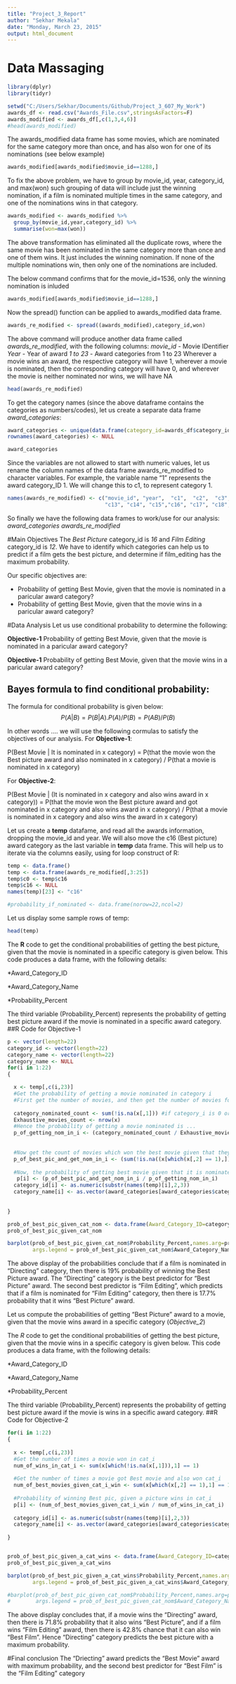 ```yaml
---
title: "Project_3_Report"
author: "Sekhar Mekala"
date: "Monday, March 23, 2015"
output: html_document
---
```


# Data Massaging

```r
library(dplyr)
library(tidyr)

setwd("C:/Users/Sekhar/Documents/Github/Project_3_607_My_Work")
awards_df <- read.csv("Awards_File.csv",stringsAsFactors=F)
awards_modified <- awards_df[,c(1,3,4,6)]
#head(awards_modified)
```

The awards_modified data frame has some movies, which are nominated for the same category more than once, and has also won for one of its nominations (see below example) 
```r
awards_modified[awards_modified$movie_id==1288,]
```

To fix the above problem, we have to group by movie_id, year, category_id, and max(won)
such grouping of data will include just the winning nomination, if a film is nominated multiple times in the same category, and one of the nominations wins in that category.

```r
awards_modified <- awards_modified %>%
  group_by(movie_id,year,category_id) %>%
  summarise(won=max(won))
```

The above transformation has eliminated all the duplicate rows, where the same movie has been nominated in the same category more than once and one of them wins.
It just includes the winning nomination. If none of the multiple nominations win, then only one of the nominations are included.

The below command confirms that for the movie_id=1536, only the winning nomination is inluded
```r
awards_modified[awards_modified$movie_id==1288,]
```

Now the spread() function can be applied to awards_modified data frame.
```r
awards_re_modified <- spread((awards_modified),category_id,won)
```
The above command will produce another data frame called *awards_re_modified*, with the following columns:
*movie_id* - Movie IDentifier
*Year* - Year of award
*1 to 23* - Award categories from 1 to 23
Wherever a movie wins an award, the respective category will have 1, wherever a movie is nominated, then the corresponding category will have 0, and wherever the movie  is neither nominated nor wins, we will have NA

```r
head(awards_re_modified)
```

To get the category names (since the above dataframe contains the categories as numbers/codes), let us create a separate data frame *award_categories*:

```r
award_categories <- unique(data.frame(category_id=awards_df$category_id,category_name=awards_df$category_name))
rownames(award_categories) <- NULL

award_categories
```

Since the variables are not allowed to start with numeric values, let us rename the column names of the data frame awards_re_modified to character variables.
For example, the variable name "1" represents the award category_ID 1. We will change this to c1, to represent category 1.

```r
names(awards_re_modified) <- c("movie_id", "year",  "c1",  "c2",  "c3",  "c4",  "c5", "c6",  "c7",  "c8",  "c9", "c10", "c11", "c12",
                               "c13", "c14", "c15","c16", "c17", "c18", "c19", "c20", "c21", "c22", "c23")

```

So finally we have the following data frames to work/use for our analysis:
*award_categories*
*awards_re_modified*



#Main Objectives
The *Best Picture* category_id is *16* and *Film Editing* category_id is *12*. 
We have to identify which categories can help us to predict if a film gets the best picture, and determine if film_editing has the maximum probability.

Our specific objectives are:

* Probability of getting Best Movie, given that the movie is nominated in a paricular award category?
* Probability of getting Best Movie, given that the movie wins in a paricular award category?


#Data Analysis
Let us use conditional probability to determine the following:

**Objective-1** Probability of getting Best Movie, given that the movie is nominated in a paricular award category?

**Objective-1** Probability of getting Best Movie, given that the movie wins in a paricular award category?


## Bayes formula to find conditional probability:
The formula for conditional probability is given below:
$$P(A|B) = P(B|A) . P(A)/P(B) = P(AB) / P(B)$$


In other words .... we will use the following cormulas to satisfy the objectives of our analysis.
For **Objective-1**:

P(Best Movie | It is nominated in x category) = P(that the movie won the Best picture award and also nominated in x category) / P(that a movie is nominated in x category)

For **Objective-2**:

P(Best Movie | (It is nominated in x category and also wins award in x category)) = P(that the movie won the Best picture award and got nominated in x category and also wins award in x category) / P(that a movie is nominated in x category and also wins the award in x category)


Let us create a **temp** datafame, and read all the awards information, dropping the movie_id and year. We will also move the c16 (Best picture) award category as the last variable in **temp** data frame. This will help us to iterate via the columns easily, using for loop construct of R:

```r
temp <- data.frame()
temp <- data.frame(awards_re_modified[,3:25])
temp$c0 <- temp$c16
temp$c16 <- NULL
names(temp)[23] <- "c16"

#probability_if_nominated <- data.frame(norow=22,ncol=2)
```

Let us display some sample rows of temp:

```r
head(temp)
```

The **R** code to get the conditional probabilities of getting the best picture, given that the movie is nominated in a specific category is given below. 
This code produces a data frame, with the following details:


*Award_Category_ID

*Award_Category_Name

*Probability_Percent


The third variable (Probability_Percent) represents the probability of getting best picture award if the movie is nominated in a specific award category.
##R Code for Objective-1
```r
p <- vector(length=22)
category_id <- vector(length=22)
category_name <- vector(length=22)
category_name <- NULL
for(i in 1:22)
{

  x <- temp[,c(i,23)]
  #Get the probability of getting a movie nominated in category i
  #First get the number of movies, and then get the number of movies for which the category_i is 1 or 0
  
  category_nominated_count <- sum(!is.na(x[,1])) #if category_i is 0 or 1, then the movie is nominated
  Exhaustive_movies_count <- nrow(x)
  #Hence the probability of getting a movie nominated is ...
  p_of_getting_nom_in_i <- (category_nominated_count / Exhaustive_movies_count)
  
  
  #Now get the count of movies which won the best movie given that they were nominated in category_i
  p_of_best_pic_and_get_nom_in_i <- (sum(!is.na((x[which(x[,2] == 1),])[1])) / nrow(x))
      
  #Now, the probability of getting best movie given that it is nominated in category_i
   p[i] <- (p_of_best_pic_and_get_nom_in_i / p_of_getting_nom_in_i) 
  category_id[i] <- as.numeric(substr(names(temp)[i],2,3))
  category_name[i] <- as.vector(award_categories[award_categories$category_id==(category_id[i]),2])
  
  
}

prob_of_best_pic_given_cat_nom <- data.frame(Award_Category_ID=category_id,Award_Category_Name=category_name,Probability_Percent=(p*100))
prob_of_best_pic_given_cat_nom 

barplot(prob_of_best_pic_given_cat_nom$Probability_Percent,names.arg=prob_of_best_pic_given_cat_nom$Award_Category_ID, 
        args.legend = prob_of_best_pic_given_cat_nom$Award_Category_Name)
```


The above display of the probabilities conclude that if a film is nominated in "Directing" category, then there is 19% probability of winning the Best Picture award. The "Directing" category is the best predictor for "Best Picture" award. The second best predictor is "Film Editing", which predicts that if a film is nominated for "Film Editing" category, then there is 17.7% probability that it wins "Best Picture" award. 


Let us compute the probabilities of getting "Best Picture" award to a movie, given that the movie wins award in a specific category (*Objective_2*)


The *R* code to get the conditional probabilities of getting the best picture, given that the movie wins in a specific category is given below. 
This code produces a data frame, with the following details:


*Award_Category_ID

*Award_Category_Name

*Probability_Percent

The third variable (Probability_Percent) represents the probability of getting best picture award if the movie is wins in a specific award category.
##R Code for Objective-2

```r
for(i in 1:22)
{
  
  x <- temp[,c(i,23)]
  #Get the number of times a movie won in cat_i
  num_of_wins_in_cat_i <- sum(x[which(!is.na(x[,1])),1] == 1)
  
  #Get the number of times a movie got Best movie and also won cat_i
  num_of_best_movies_given_cat_i_win <- sum(x[which(x[,2] == 1),1] == 1,na.rm=T)
  
  #Probability of winning Best pic, given a picture wins in cat_i
  p[i] <- (num_of_best_movies_given_cat_i_win / num_of_wins_in_cat_i)
  
  category_id[i] <- as.numeric(substr(names(temp)[i],2,3))
  category_name[i] <- as.vector(award_categories[award_categories$category_id==(category_id[i]),2])
  
}


prob_of_best_pic_given_a_cat_wins <- data.frame(Award_Category_ID=category_id,Award_Category_Name=category_name,Probability_Percent=(p*100))
prob_of_best_pic_given_a_cat_wins

barplot(prob_of_best_pic_given_a_cat_wins$Probability_Percent,names.arg=prob_of_best_pic_given_a_cat_wins$Award_Category_ID, 
        args.legend = prob_of_best_pic_given_a_cat_wins$Award_Category_Name)

#barplot(prob_of_best_pic_given_cat_nom$Probability_Percent,names.arg=prob_of_best_pic_given_cat_nom$Award_Category_ID, 
#        args.legend = prob_of_best_pic_given_cat_nom$Award_Category_Name)

```

The above display concludes that, if a movie wins the "Directing" award, then there is 71.8% probability that it also wins "Best Picture", and if a film wins "Film Editing" award, then there is 42.8% chance that it can also win "Best Film". Hence "Directing" category predicts the best picture with a maximum probability.

#Final conclusion
The "Driecting" award predicts the "Best Movie" award with maximum probability, and the second best predictor for "Best Film" is the "Film Editing" category
